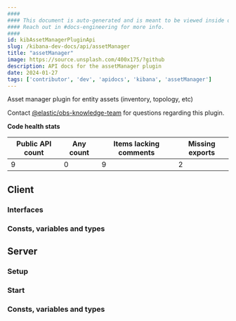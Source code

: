 ```yaml
---
####
#### This document is auto-generated and is meant to be viewed inside our experimental, new docs system.
#### Reach out in #docs-engineering for more info.
####
id: kibAssetManagerPluginApi
slug: /kibana-dev-docs/api/assetManager
title: "assetManager"
image: https://source.unsplash.com/400x175/?github
description: API docs for the assetManager plugin
date: 2024-01-27
tags: ['contributor', 'dev', 'apidocs', 'kibana', 'assetManager']
---
```


Asset manager plugin for entity assets (inventory, topology, etc)

Contact [@elastic/obs-knowledge-team](https://github.com/orgs/elastic/teams/obs-knowledge-team) for questions regarding this plugin.

**Code health stats**

| Public API count  | Any count | Items lacking comments | Missing exports |
|-------------------|-----------|------------------------|-----------------|
| 9 | 0 | 9 | 2 |

## Client

### Interfaces
<DocDefinitionList data={assetManagerObj.client.interfaces}/>

### Consts, variables and types
<DocDefinitionList data={assetManagerObj.client.misc}/>

## Server

### Setup
<DocDefinitionList data={[assetManagerObj.server.setup]}/>

### Start
<DocDefinitionList data={[assetManagerObj.server.start]}/>

### Consts, variables and types
<DocDefinitionList data={assetManagerObj.server.misc}/>

